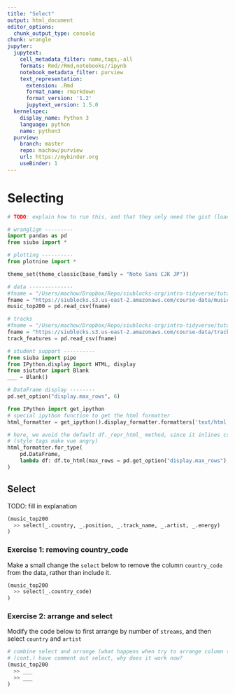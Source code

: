 ```yaml
---
title: "Select"
output: html_document
editor_options: 
  chunk_output_type: console
chunk: wrangle
jupyter:
  jupytext:
    cell_metadata_filter: name,tags,-all
    formats: Rmd//Rmd,notebooks//ipynb
    notebook_metadata_filter: purview
    text_representation:
      extension: .Rmd
      format_name: rmarkdown
      format_version: '1.2'
      jupytext_version: 1.5.0
  kernelspec:
    display_name: Python 3
    language: python
    name: python3
  purview:
    branch: master
    repo: machow/purview
    url: https://mybinder.org
    useBinder: 1
---
```


# Selecting


```python
# TODO: explain how to run this, and that they only need the gist (loads tools)

# wranglign ---------
import pandas as pd
from siuba import *

# plotting ----------
from plotnine import *

theme_set(theme_classic(base_family = "Noto Sans CJK JP"))

# data --------------
#fname = "/Users/machow/Dropbox/Repo/siublocks-org/intro-tidyverse/tutorial/data/music200.csv"
fname = "https://siublocks.s3.us-east-2.amazonaws.com/course-data/music200.csv"
music_top200 = pd.read_csv(fname)

# tracks
#fname = "/Users/machow/Dropbox/Repo/siublocks-org/intro-tidyverse/tutorial/data/track_features.csv"
fname = "https://siublocks.s3.us-east-2.amazonaws.com/course-data/track_features.csv"
track_features = pd.read_csv(fname)

# student support ----------
from siuba import pipe
from IPython.display import HTML, display
from siututor import Blank
___ = Blank()

# DataFrame display --------
pd.set_option("display.max_rows", 6)

from IPython import get_ipython
# special ipython function to get the html formatter
html_formatter = get_ipython().display_formatter.formatters['text/html']

# here, we avoid the default df._repr_html_ method, since it inlines css
# (style tags make vue angry)
html_formatter.for_type(
    pd.DataFrame,
    lambda df: df.to_html(max_rows = pd.get_option("display.max_rows"), show_dimensions = True)
)


```

## Select

TODO: fill in explanation

```python
(music_top200
  >> select(_.country, _.position, _.track_name, _.artist, _.energy)
)
```

### Exercise 1: removing country_code 

Make a small change the `select` below to remove the column `country_code` from the data, rather than include it.

```python
(music_top200
  >> select(_.country_code)
)
```

### Exercise 2: arrange and select

Modify the code below to first arrange by number of `streams`, and then select `country` and `artist`

```python
# combine select and arrange (what happens when try to arrange column that's selected out);
# (cont.) have comment out select, why does it work now?
(music_top200
  >> ___
  >> ___
)
```

